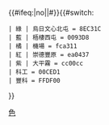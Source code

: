 <includeonly>{{#ifeq:{{{2}}}|no||<nowiki>#</nowiki>}}{{#switch: {{{1}}}
 | 綠 | 烏日文心北屯 = 8EC31C
 | 藍 | 梧棲西屯 = 0093D8
 | 橘 | 機場 = fca311
 | 紅 | 崇德豐原 = ea0437
 | 紫 | 大平霧 = cc00cc
 | 科工 = 00CED1
 | 豐科 = FFDF00
}}</includeonly><noinclude>
{{Documentation}}
[[Category:臺中捷運模板|色]]
</noinclude>